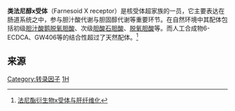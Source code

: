 {{PBB/9971}}
'''类法尼醇x受体'''（Farnesoid X receptor）是核受体超家族的一员，它主要表达在肠道系统之中，参与胆汁酸代谢与胆固醇代谢等重要环节。在自然环境中其配体包括初级[[胆汁酸鹅脱氧胆酸|胆汁酸鹅脱氧胆酸]]、次级[[胆酸石胆酸|胆酸石胆酸]]、[[脱氧胆酸|脱氧胆酸]]等。而人工合成物6-ECDCA、GW406等的结合性超过了天然配体。<ref>[http://www.lw23.com/pdf_427b0f9f-344b-4fcd-90eb-a9e8a574742d/lunwen.pdf 法尼酯衍生物x受体与肝纤维化]{{dead link|date=2018年4月 |bot=InternetArchiveBot |fix-attempted=yes }}</ref>

==来源==
{{reflist}}

{{转录因子|g2}}

[[Category:转录因子|Category:转录因子]]
[[Category:核受体|1H]]